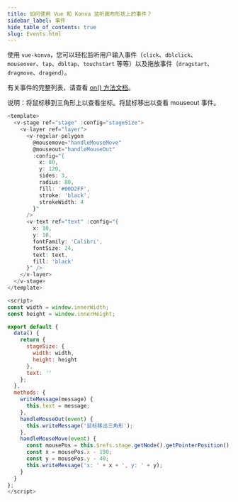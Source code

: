 ```yaml
---
title: 如何使用 Vue 和 Konva 监听画布形状上的事件？
sidebar_label: 事件
hide_table_of_contents: true
slug: Events.html
---
```


使用 `vue-konva`，您可以轻松监听用户输入事件（`click`、`dblclick`、`mouseover`、`tap`、`dbltap`、`touchstart` 等等）以及拖放事件（`dragstart`、`dragmove`、`dragend`）。

有关事件的完整列表，请查看 [on() 方法文档](/api/Konva.Node.html#on)。

说明：将鼠标移到三角形上以查看坐标。将鼠标移出以查看 mouseout 事件。

```js live vue
<template>
  <v-stage ref="stage" :config="stageSize">
    <v-layer ref="layer">
      <v-regular-polygon
        @mousemove="handleMouseMove"
        @mouseout="handleMouseOut"
        :config="{
          x: 80,
          y: 120,
          sides: 3,
          radius: 80,
          fill: '#00D2FF',
          stroke: 'black',
          strokeWidth: 4
        }"
      />
      <v-text ref="text" :config="{
        x: 10,
        y: 10,
        fontFamily: 'Calibri',
        fontSize: 24,
        text: text,
        fill: 'black'
      }" />
    </v-layer>
  </v-stage>
</template>

<script>
const width = window.innerWidth;
const height = window.innerHeight;

export default {
  data() {
    return {
      stageSize: {
        width: width,
        height: height
      },
      text: ''
    };
  },
  methods: {
    writeMessage(message) {
      this.text = message;
    },
    handleMouseOut(event) {
      this.writeMessage('鼠标移出三角形');
    },
    handleMouseMove(event) {
      const mousePos = this.$refs.stage.getNode().getPointerPosition();
      const x = mousePos.x - 190;
      const y = mousePos.y - 40;
      this.writeMessage('x: ' + x + ', y: ' + y);
    }
  }
};
</script>